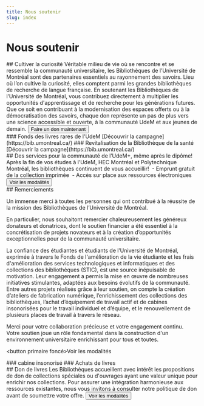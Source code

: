 ```yaml
---
title: Nous soutenir
slug: index
---
```


# Nous soutenir

<Section fond="bleu-200">
  <Hero icône>
    ## Cultiver la curiosité Véritable milieu de vie où se rencontre et se ressemble la communauté universitaire, les Bibliothèques de l’Université de Montréal sont des partenaires essentiels au rayonnement des savoirs. Lieu où l’on cultive la curiosité, elles comptent parmi les grandes bibliothèques de recherche de langue française. En soutenant les Bibliothèques de l’Université de Montréal, vous contribuez directement à multiplier les opportunités d'apprentissage et de recherche pour les générations futures. Que ce soit en contribuant à la modernisation des espaces offerts ou à la démocratisation des savoirs, chaque don représente un pas de plus vers une science accessible et ouverte, à la communauté UdeM et aux jeunes de demain.
    <button primaire foncé>
      Faire un don maintenant
    </button>
  </Hero>
</Section>

<Section fond="vert-foncé-600">
  <Hero cartes photo>
    ### Fonds des livres rares de l'UdeM [Découvrir la campagne](https://bib.umontreal.ca/) ### Revitalisation de la Bibliothèque de la santé [Découvrir la campagne](https://bib.umontreal.ca/)
  </Hero>
</Section>

<Section fond="bleu-50">
  <Hero icône>
    ## Des services pour la communauté de l’UdeM+, même après le dipôme! Après la fin de vos études à l’UdeM, HEC Montréal et Polytechnique Montréal, les bibliothèques continuent de vous accueillir!  - Emprunt gratuit de la collection imprimée  - Accès sur place aux ressources électroniques
    <button secondaire foncé>
      Voir les modalités
    </button>
  </Hero>
</Section>

<Section fond="rose-300">
<Hero icône>
## Remerciements

Un immense merci à toutes les personnes qui ont contribué à la réussite de la mission des Bibliothèques de l’Université de Montréal.

En particulier, nous souhaitont remercier chaleureusement les généreux donateurs et donatrices, dont le soutien financier a été essentiel à la concrétisation de projets novateurs et à la création d’opportunités exceptionnelles pour de la communauté universitaire.

La confiance des étudiantes et étudiants de l’Université de Montréal, exprimée à travers le Fonds de l'amélioration de la vie étudiante et les frais d'amélioration des services technologiques et informatiques et des collections des bibliothèques (STIC), est une source inépuisable de motivation. Leur engagement a permis la mise en œuvre de nombreuses initiatives stimulantes, adaptées aux besoins évolutifs de la communauté. Entre autres projets réalisés grâce à leur soutien, on compte la création d’ateliers de fabrication numérique, l’enrichissement des collections des bibliothèques, l’achat d’équipement de travail actif et de cabines insonorisées pour le travail individuel et d’équipe, et le renouvellement de plusieurs places de travail à travers le réseau.

Merci pour votre collaboration précieuse et votre engagement continu. Votre soutien joue un rôle fondamental dans la construction d'un environnement universitaire enrichissant pour tous et toutes.

<button primaire foncé>Voir les modalités</button> 
</Hero>
</Section>

<Section fond="rose-100">
  <Hero cartes photo info en hover>
    ### cabine insonorisé ### Achats de livres
  </Hero>
</Section>

<Section fond="bleu-50">
  <Hero icône>
    ## Don de livres Les Bibliothèques accueillent avec intérêt les propositions de don de collections spéciales ou d'ouvrages ayant une valeur unique pour enrichir nos collections. Pour assurer une intégration harmonieuse aux ressources existantes, nous vous invitons à consulter notre politique de don avant de soumettre votre offre.
    <button secondaire foncé>
      Voir les modalités
    </button>
  </Hero>
</Section>
